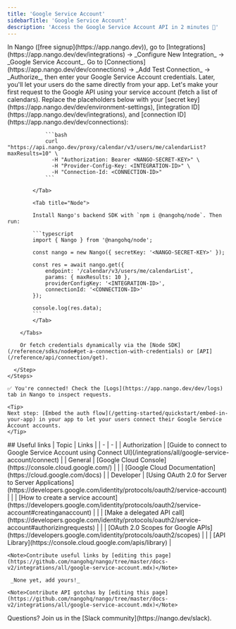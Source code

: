 ```yaml
---
title: 'Google Service Account'
sidebarTitle: 'Google Service Account'
description: 'Access the Google Service Account API in 2 minutes 💨'
---
```


<Tabs>
  <Tab title="🚀 Quickstart">
    <Steps>
      <Step title="Create an integration">
        In Nango ([free signup](https://app.nango.dev)), go to [Integrations](https://app.nango.dev/dev/integrations) -> _Configure New Integration_ -> _Google Service Account_.
      </Step>
      <Step title="Authorize Google Service Account">
        Go to [Connections](https://app.nango.dev/dev/connections) -> _Add Test Connection_ -> _Authorize_, then enter your Google Service Account credentials. Later, you'll let your users do the same directly from your app.
      </Step>
      <Step title="Call the Google API">
        Let's make your first request to the Google API using your service account (fetch a list of calendars). Replace the placeholders below with your [secret key](https://app.nango.dev/dev/environment-settings), [integration ID](https://app.nango.dev/dev/integrations), and [connection ID](https://app.nango.dev/dev/connections):
        <Tabs>
            <Tab title="cURL">

                ```bash
                curl "https://api.nango.dev/proxy/calendar/v3/users/me/calendarList?maxResults=10" \
                  -H "Authorization: Bearer <NANGO-SECRET-KEY>" \
                  -H "Provider-Config-Key: <INTEGRATION-ID>" \
                  -H "Connection-Id: <CONNECTION-ID>"
                ```

            </Tab>

            <Tab title="Node">

            Install Nango's backend SDK with `npm i @nangohq/node`. Then run:

            ```typescript
            import { Nango } from '@nangohq/node';

            const nango = new Nango({ secretKey: '<NANGO-SECRET-KEY>' });

            const res = await nango.get({
                endpoint: '/calendar/v3/users/me/calendarList',
                params: { maxResults: 10 },
                providerConfigKey: '<INTEGRATION-ID>',
                connectionId: '<CONNECTION-ID>'
            });

            console.log(res.data);
            ```
            </Tab>

        </Tabs>

        Or fetch credentials dynamically via the [Node SDK](/reference/sdks/node#get-a-connection-with-credentials) or [API](/reference/api/connection/get).

      </Step>
    </Steps>

    ✅ You're connected! Check the [Logs](https://app.nango.dev/dev/logs) tab in Nango to inspect requests.

    <Tip>
    Next step: [Embed the auth flow](/getting-started/quickstart/embed-in-your-app) in your app to let your users connect their Google Service Account accounts.
    </Tip>
  </Tab>
  <Tab title="🔗 Useful links">
    ## Useful links
    | Topic | Links | 
    | - | - | 
    | Authorization | [Guide to connect to Google Service Account using Connect UI](/integrations/all/google-service-account/connect) |
    | General | [Google Cloud Console](https://console.cloud.google.com/) |
    | | [Google Cloud Documentation](https://cloud.google.com/docs) |
    | Developer | [Using OAuth 2.0 for Server to Server Applications](https://developers.google.com/identity/protocols/oauth2/service-account) |
    | | [How to create a service account](https://developers.google.com/identity/protocols/oauth2/service-account#creatinganaccount) |
    | | [Make a delegated API call](https://developers.google.com/identity/protocols/oauth2/service-account#authorizingrequests) |
    | | [OAuth 2.0 Scopes for Google APIs](https://developers.google.com/identity/protocols/oauth2/scopes) |
    | | [API Library](https://console.cloud.google.com/apis/library) |

    <Note>Contribute useful links by [editing this page](https://github.com/nangohq/nango/tree/master/docs-v2/integrations/all/google-service-account.mdx)</Note>
  </Tab>
  <Tab title="🚨 API gotchas">

     _None yet, add yours!_

    <Note>Contribute API gotchas by [editing this page](https://github.com/nangohq/nango/tree/master/docs-v2/integrations/all/google-service-account.mdx)</Note>
  </Tab>
</Tabs>

<Info>
    Questions? Join us in the [Slack community](https://nango.dev/slack).
</Info>